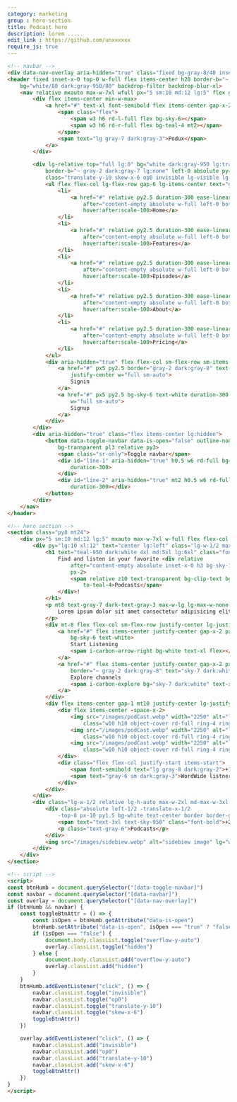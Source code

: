 ```yaml
---
category: marketing
group : hero-section
title: Podcast hero
description: lorem .....
edit_link : https://github.com/unxxxxxx
require_js: true
---
```



```html
<!-- navbar -->
<div data-nav-overlay aria-hidden="true" class="fixed bg-gray-8/40 inset-0 z30 hidden lg-hidden"></div>
<header fixed inset-x-0 top-0 w-full flex items-center h20 border-b="~ gray-1 dark:gray-9" z40
    bg="white/80 dark:gray-950/80" backdrop-filter backdrop-blur-xl>
    <nav relative mxauto max-w-7xl wfull px="5 sm:10 md:12 lg:5" flex gap-x-5 justify-between items-center>
        <div flex items-center min-w-max>
            <a href="#" text-xl font-semibold flex items-center gap-x-2>
                <span class="flex">
                    <span w3 h6 rd-l-full flex bg-sky-6></span>
                    <span w3 h6 rd-r-full flex bg-teal-4 mt2></span>
                </span>
                <span text="lg gray-7 dark:gray-3">Podux</span>
            </a>
        </div>

        <div lg-relative top="full lg:0" bg="white dark:gray-950 lg:transparent"
            border-b="~ gray-2 dark:gray-7 lg:none" left-0 absolute py="8 lg:0" px="5 sm:10 md:12 lg:0"
            class="translate-y-10 skew-x-6 op0 invisible lg-visible lg-skew-x-0 lg-translate-y-0 lg-op100 lg-flex lg-justify-between duration-300 ease-linear w-full" data-navbar>
            <ul flex flex-col lg-flex-row gap-6 lg-items-center text="gray-7 dark:gray-3" lg-w-full lg-justify-center>
                <li>
                    <a href="#" relative py2.5 duration-300 ease-linear hover-text-sky-6
                        after="content-empty absolute w-full left-0 bottom-0 h-px rd-md origin-left ease-linear duration-300 scale-x-0 bg-sky-6"
                        hover:after:scale-100>Home</a>
                </li>
                <li>
                    <a href="#" relative py2.5 duration-300 ease-linear hover-text-sky-6
                        after="content-empty absolute w-full left-0 bottom-0 h-px rd-md origin-left ease-linear duration-300 scale-x-0 bg-sky-6"
                        hover:after:scale-100>Features</a>
                </li>
                <li>
                    <a href="#" relative py2.5 duration-300 ease-linear hover-text-sky-6
                        after="content-empty absolute w-full left-0 bottom-0 h-px rd-md origin-left ease-linear duration-300 scale-x-0 bg-sky-6"
                        hover:after:scale-100>Episodes</a>
                </li>
                <li>
                    <a href="#" relative py2.5 duration-300 ease-linear hover-text-sky-6
                        after="content-empty absolute w-full left-0 bottom-0 h-px rd-md origin-left ease-linear duration-300 scale-x-0 bg-sky-6"
                        hover:after:scale-100>About</a>
                </li>
                <li>
                    <a href="#" relative py2.5 duration-300 ease-linear hover-text-sky-6
                        after="content-empty absolute w-full left-0 bottom-0 h-px rd-md origin-left ease-linear duration-300 scale-x-0 bg-sky-6"
                        hover:after:scale-100>Pricing</a>
                </li>
            </ul>
            <div aria-hidden="true" flex flex-col sm-flex-row sm-items-center gap-4 lg-min-w-max mt="10 lg:0">
                <a href="#" px5 py2.5 border="gray-2 dark:gray-8" text-sky-7 dark-text-white flex
                    justify-center w="full sm-auto">
                    Signin
                </a>
                <a href="#" px5 py2.5 bg-sky-6 text-white duration-300 ease-linear flex justify-center
                    w="full sm-auto">
                    Signup
                </a>
            </div>
        </div>
        <div aria-hidden="true" class="flex items-center lg:hidden">
            <button data-toggle-navbar data-is-open="false" outline-none border-l="gray-2 dark:gray-8"
                bg-transparent pl3 relative py3>
                <span class="sr-only">Toggle navbar</span>
                <div id="line-1" aria-hidden="true" h0.5 w6 rd-full bg="gray-8 dark:gray-2" transition
                    duration-300>
                </div>
                <div id="line-2" aria-hidden="true" mt2 h0.5 w6 rd-full bg="gray-8 dark:gray-2" transition
                    duration-300></div>
            </button>
        </div>
    </nav>
</header>

<!-- hero section -->
<section class="py8 mt24">
    <div px="5 sm:10 md:12 lg:5" mxauto max-w-7xl w-full flex flex-col lg-flex-row lg-items-stretch gap-10>
        <div py="lg:10 xl:12" text="center lg:left" class="lg-w-1/2 max-w-2xl md-max-w-3xl mx-auto">
            <h1 text="teal-950 dark:white 4xl md:5xl lg:6xl" class="font-semibold leading-tight">
                Find and listen in your favorite <div relative
                    after="content-empty absolute inset-x-0 h3 bg-sky-1 dark:bg-sky-950 bottom-2" inline-block
                    px-2>
                    <span relative z10 text-transparent bg-clip-text bg-gradient-to-tr from-sky-8
                        to-teal-4>Podcasts</span>
                </div>!
            </h1>
            <p mt8 text-gray-7 dark-text-gray-3 max-w-lg lg-max-w-none mx-auto>
                Lorem ipsum dolor sit amet consectetur adipisicing elit. Illum, beatae omnis ipsa magnam neque ut
            </p>
            <div mt-8 flex flex-col sm-flex-row justify-center lg-justify-start gap-4>
                <a href="#" flex items-center justify-center gap-x-2 px-5 py2.5
                    bg-sky-6 text-white>
                    Start Listening
                    <span i-carbon-arrow-right bg-white text-xl flex></span>
                </a>
                <a href="#" flex items-center justify-center gap-x-2 px-5 py2.5
                    border="~ gray-2 dark:gray-8" text="sky-7 dark:white">
                    Explore channels
                    <span i-carbon-explore bg="sky-7 dark:white" text-xl></span>
                </a>
            </div>
            <div flex items-center gap-1 mt10 justify-center lg-justify-start gap-x-3>
                <div flex items-center -space-x-2>
                    <img src="/images/podCast.webp" width="2250" alt="listener avatar"
                        class="w10 h10 object-cover rd-full ring-4 ring-white dark:ring-gray-950">
                    <img src="/images/podCast.webp" width="2250" alt="listener avatar"
                        class="w10 h10 object-cover rd-full ring-4 ring-white dark:ring-gray-950">
                    <img src="/images/podCast.webp" width="2250" alt="listener avatar"
                        class="w10 h10 object-cover rd-full ring-4 ring-white dark:ring-gray-950">
                </div>
                <div class="flex flex-col justify-start items-start">
                    <span font-semibold text="lg gray-8 dark:gray-2">+12k</span>
                    <span text="gray-6 sm dark:gray-3">WordWide listners</span>
                </div>
            </div>
        </div>
        <div class="lg-w-1/2 relative lg-h-auto max-w-2xl md-max-w-3xl mx-auto">
            <div class="absolute left-1/2 -translate-x-1/2 
                -top-8 px-10 py1.5 bg-white text-center border border-gray-1 shadow-lg shadow-gray-2/40">
                <span text="text-3xl text-sky-950" class="font-bold">+25</span>
                <p class="text-gray-6">Podcasts</p>
            </div>
            <img src="/images/sidebiew.webp" alt="sidebiew image" lg="w-full h-full" object-cover>
        </div>
    </div>
</section>

<!-- script -->
<script>
const btnHumb = document.querySelector("[data-toggle-navbar]")
const navbar = document.querySelector("[data-navbar]")
const overlay = document.querySelector("[data-nav-overlay]")
if (btnHumb && navbar) {
    const toggleBtnAttr = () => {
        const isOpen = btnHumb.getAttribute("data-is-open")
        btnHumb.setAttribute("data-is-open", isOpen === "true" ? "false" : "true")
        if (isOpen === "false") {
            document.body.classList.toggle("overflow-y-auto")
            overlay.classList.toggle("hidden")
        } else {
            document.body.classList.add("overflow-y-auto")
            overlay.classList.add("hidden")
        }
    }
    btnHumb.addEventListener("click", () => {
        navbar.classList.toggle("invisible")
        navbar.classList.toggle("op0")
        navbar.classList.toggle("translate-y-10")
        navbar.classList.toggle("skew-x-6")
        toggleBtnAttr()
    })

    overlay.addEventListener("click", () => {
        navbar.classList.add("invisible")
        navbar.classList.add("op0")
        navbar.classList.add("translate-y-10")
        navbar.classList.add("skew-x-6")
        toggleBtnAttr()
    })
}
</script>
```